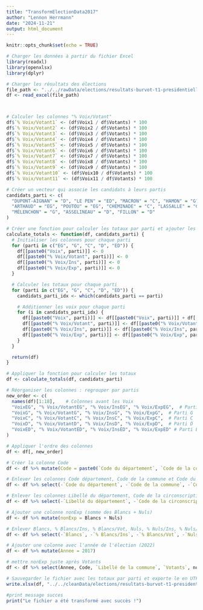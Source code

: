 ```yaml
---
title: "TransformElectionData2017"
author: "Lennon Herrmann"
date: "2024-11-21"
output: html_document
---
```


```r
knitr::opts_chunk$set(echo = TRUE)

# Charger les données à partir du fichier Excel
library(readxl)
library(openxlsx)
library(dplyr)

# Charger les résultats des élections
file_path <- "../../rawData/elections/resultats-burvot-t1-presidentielle_2017.xlsx"
df <- read_excel(file_path)



# Calculer les colonnes "% Voix/Votant"
df$`% Voix/Votant1` <- (df$Voix1 / df$Votants) * 100
df$`% Voix/Votant2` <- (df$Voix2 / df$Votants) * 100
df$`% Voix/Votant3` <- (df$Voix3 / df$Votants) * 100
df$`% Voix/Votant4` <- (df$Voix4 / df$Votants) * 100
df$`% Voix/Votant5` <- (df$Voix5 / df$Votants) * 100
df$`% Voix/Votant6` <- (df$Voix6 / df$Votants) * 100
df$`% Voix/Votant7` <- (df$Voix7 / df$Votants) * 100
df$`% Voix/Votant8` <- (df$Voix8 / df$Votants) * 100
df$`% Voix/Votant9` <- (df$Voix9 / df$Votants) * 100
df$`% Voix/Votant10` <- (df$Voix10 / df$Votants) * 100
df$`% Voix/Votant11` <- (df$Voix11 / df$Votants) * 100

# Créer un vecteur qui associe les candidats à leurs partis
candidats_parti <- c(
  "DUPONT-AIGNAN" = "D", "LE PEN" = "ED", "MACRON" = "C", "HAMON" = "G", 
  "ARTHAUD" = "EG", "POUTOU" = "EG", "CHEMINADE" = "C", "LASSALLE" = "C", 
  "MÉLENCHON" = "G", "ASSELINEAU" = "D", "FILLON" = "D"
)

# Créer une fonction pour calculer les totaux par parti et ajouter les colonnes dans df
calculate_totals <- function(df, candidats_parti) {
  # Initialiser les colonnes pour chaque parti
  for (parti in c("EG", "G", "C", "D", "ED")) {
    df[[paste0("Voix", parti)]] <- 0
    df[[paste0("% Voix/Votant", parti)]] <- 0
    df[[paste0("% Voix/Ins", parti)]] <- 0
    df[[paste0("% Voix/Exp", parti)]] <- 0
  }

  # Calculer les totaux pour chaque parti
  for (parti in c("EG", "G", "C", "D", "ED")) {
    candidats_parti_idx <- which(candidats_parti == parti)

    # Additionner les voix pour chaque parti
    for (i in candidats_parti_idx) {
      df[[paste0("Voix", parti)]] <- df[[paste0("Voix", parti)]] + df[[paste0("Voix", i)]]
      df[[paste0("% Voix/Votant", parti)]] <- df[[paste0("% Voix/Votant", parti)]] + df[[paste0("% Voix/Votant", i)]]
      df[[paste0("% Voix/Ins", parti)]] <- df[[paste0("% Voix/Ins", parti)]] + df[[paste0("% Voix/Ins", i)]]
      df[[paste0("% Voix/Exp", parti)]] <- df[[paste0("% Voix/Exp", parti)]] + df[[paste0("% Voix/Exp", i)]]
    }
  }

  return(df)
}

# Appliquer la fonction pour calculer les totaux
df <- calculate_totals(df, candidats_parti)

# Réorganiser les colonnes : regrouper par partis
new_order <- c(
  names(df)[1:18],    # Colonnes avant les Voix
  "VoixEG", "% Voix/VotantEG", "% Voix/InsEG", "% Voix/ExpEG",  # Parti EG
  "VoixG", "% Voix/VotantG", "% Voix/InsG", "% Voix/ExpG",  # Parti G
  "VoixC", "% Voix/VotantC", "% Voix/InsC", "% Voix/ExpC",  # Parti C
  "VoixD", "% Voix/VotantD", "% Voix/InsD", "% Voix/ExpD",  # Parti D
  "VoixED", "% Voix/VotantED", "% Voix/InsED", "% Voix/ExpED" # Parti ED
)

# Appliquer l'ordre des colonnes
df <- df[, new_order]

# Créer la colonne Code
df <- df %>% mutate(Code = paste0(`Code du département`, `Code de la commune`, `Code du b.vote`))

# Enlever les colonnes Code département, Code de la commune et Code du b.vote
df <- df %>% select(-`Code du département`, -`Code de la commune`, -`Code du b.vote`)

# Enlever les colonnes Libellé du département, Code de la circonscription, Libellé de la circonscription, Inscrits, Abstentions, % Abs/Ins, % Vot/Ins
df <- df %>% select(-`Libellé du département`, -`Code de la circonscription`, -`Libellé de la circonscription`, -`Inscrits`, -`Abstentions`, -`% Abs/Ins`, -`% Vot/Ins`)

# Ajouter une colonne nonExp (somme des Blancs + Nuls)
df <- df %>% mutate(nonExp = Blancs + Nuls)

# Enlever Blancs, % Blancs/Ins, % Blancs/Vot, Nuls, % Nuls/Ins, % Nuls/Vot
df <- df %>% select(-`Blancs`, -`% Blancs/Ins`, -`% Blancs/Vot`, -`Nuls`, -`% Nuls/Ins`, -`% Nuls/Vot`)

# Ajouter une colonne avec l'année de l'élection (2022)
df <- df %>% mutate(Annee = 2017)

# mettre nonExp juste après Votants
df <- df %>% select(Annee, Code, `Libellé de la commune`, `Votants`, nonExp, everything())

# Sauvegarder le fichier avec les totaux par parti et exporte le en UTF-8
write.xlsx(df, "../../cleanData/elections/resultats-burvot-t1-presidentielle_2017.xlsx", encoding = "UTF-8")

#print message succes
print("Le fichier a été transformé avec succès !")



```